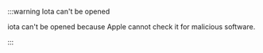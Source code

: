 :::warning Iota can't be opened

iota can't be opened because Apple cannot check it for malicious software.

:::